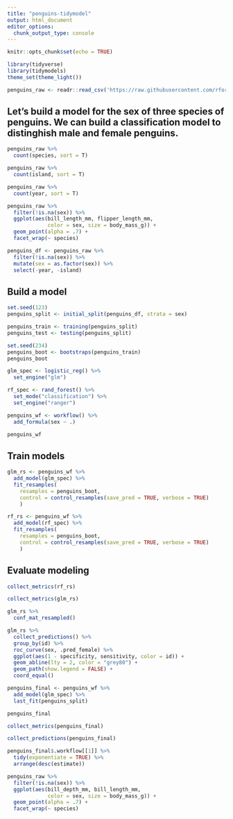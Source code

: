 ```yaml
---
title: "penguins-tidymodel"
output: html_document
editor_options: 
  chunk_output_type: console
---
```


```r
knitr::opts_chunk$set(echo = TRUE)
```

```r
library(tidyverse)
library(tidymodels)
theme_set(theme_light())

penguins_raw <- readr::read_csv('https://raw.githubusercontent.com/rfordatascience/tidytuesday/master/data/2020/2020-07-28/penguins.csv')
```

## Let's build a model for the sex of three species of penguins. We can build a classification model to distinghish male and female penguins. 

```r
penguins_raw %>% 
  count(species, sort = T)

penguins_raw %>% 
  count(island, sort = T)

penguins_raw %>% 
  count(year, sort = T)
```


```r
penguins_raw %>% 
  filter(!is.na(sex)) %>% 
  ggplot(aes(bill_length_mm, flipper_length_mm, 
             color = sex, size = body_mass_g)) +
  geom_point(alpha = .7) +
  facet_wrap(~ species)
```



```r
penguins_df <- penguins_raw %>% 
  filter(!is.na(sex)) %>% 
  mutate(sex = as.factor(sex)) %>% 
  select(-year, -island)
```

## Build a model

```r
set.seed(123)
penguins_split <- initial_split(penguins_df, strata = sex)

penguins_train <- training(penguins_split)
penguins_test <- testing(penguins_split)

set.seed(234)
penguins_boot <- bootstraps(penguins_train)
penguins_boot
```


```r
glm_spec <- logistic_reg() %>% 
  set_engine("glm")

rf_spec <- rand_forest() %>% 
  set_mode("classification") %>% 
  set_engine("ranger")
```

```r
penguins_wf <- workflow() %>% 
  add_formula(sex ~ .)

penguins_wf
```

## Train models

```r
glm_rs <- penguins_wf %>% 
  add_model(glm_spec) %>% 
  fit_resamples(
    resamples = penguins_boot,
    control = control_resamples(save_pred = TRUE, verbose = TRUE)
    )

rf_rs <- penguins_wf %>% 
  add_model(rf_spec) %>% 
  fit_resamples(
    resamples = penguins_boot,
    control = control_resamples(save_pred = TRUE, verbose = TRUE)
    )
```

## Evaluate modeling

```r
collect_metrics(rf_rs)
```


```r
collect_metrics(glm_rs)
```

```r
glm_rs %>%
  conf_mat_resampled()
```

```r
glm_rs %>% 
  collect_predictions() %>% 
  group_by(id) %>% 
  roc_curve(sex, .pred_female) %>% 
  ggplot(aes(1 - specificity, sensitivity, color = id)) +
  geom_abline(lty = 2, color = "grey80") +
  geom_path(show.legend = FALSE) +
  coord_equal()
```


```r
penguins_final <- penguins_wf %>% 
  add_model(glm_spec) %>% 
  last_fit(penguins_split)

penguins_final
```

```r
collect_metrics(penguins_final)
```

```r
collect_predictions(penguins_final)
```

```r
penguins_final$.workflow[[1]] %>% 
  tidy(exponentiate = TRUE) %>% 
  arrange(desc(estimate))
```

```r
penguins_raw %>% 
  filter(!is.na(sex)) %>% 
  ggplot(aes(bill_depth_mm, bill_length_mm, 
             color = sex, size = body_mass_g)) +
  geom_point(alpha = .7) +
  facet_wrap(~ species)
```







